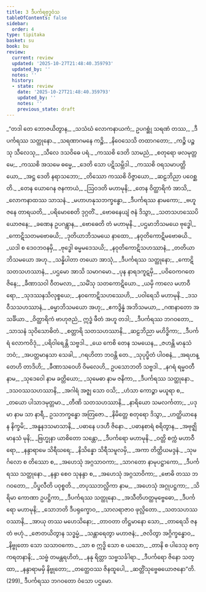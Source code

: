 ```yaml
---
title: 3 ဒီပင်္ကရဗုဒ္ဓဝံသ
tableOfContents: false
sidebar:
  order: 4
type: tipitaka
basket: su
book: bu
review:
  current: review
  updated: '2025-10-27T21:48:40.359793'
  updated_by: ''
  notes: ''
  history:
  - state: review
    date: '2025-10-27T21:48:40.359793'
    updated_by: ''
    notes: ''
    previous_state: draft
---
```



<ReviewStatus review={frontmatter.review} showDetails={true} />

<HypothesisAnnotation frontmatter={frontmatter} />

<DynamicBreadcrumb />

<Division number="1" book="bu" e="ch" v="21" p="321">

<Paragraph number="272" type="verses" book="bu">
_“တဒါ တေ ဘောဇယိတွာန,_  
_သသံဃံ လောကနာယကံ;_  
ဥပဂစ္ဆုံ သရဏံ တဿ,_  
_ဒီပင်္ကရဿ သတ္ထုနော._  

</Paragraph>

</Division>
<Division number="2" book="bu" e="ch" v="21" p="321">

<Paragraph number="273" type="verses" book="bu">
_သရဏာဂမနေ ကဉ္စိ,_  
_နိဝေသေသိ တထာဂတော;_  
_ကဉ္စိ ပဉ္စသု သီလေသု,_  
_သီလေ ဒသဝိဓေ ပရံ._  

</Paragraph>

</Division>
<Division number="3" book="bu" e="ch" v="21" p="321">

<Paragraph number="274" type="verses" book="bu">
_ကဿစိ ဒေတိ သာမညံ,_  
_စတုရော ဖလမုတ္တမေ;_  
_ကဿစိ အသမေ ဓမ္မေ,_  
_ဒေတိ သော ပဋိသမ္ဘိဒါ._  

</Paragraph>

</Division>
<Division number="4" book="bu" e="ch" v="21" p="321">

<Paragraph number="275" type="verses" book="bu">
_ကဿစိ ဝရသမာပတ္တိယော,_  
_အဋ္ဌ ဒေတိ နရာသဘော;_  
_တိဿော ကဿစိ ဝိဇ္ဇာယော,_  
_ဆဠဘိညာ ပဝေစ္ဆတိ._  

</Paragraph>

</Division>
<Division number="5" book="bu" e="ch" v="21" p="321">

<Paragraph number="276" type="verses" book="bu">
_တေန ယောဂေန ဇနကာယံ,_  
_ဩဝဒတိ မဟာမုနိ;_  
_တေန ဝိတ္ထာရိကံ အာသိ,_  
_လောကနာထဿ သာသနံ._  

</Paragraph>

</Division>
<Division number="6" book="bu" e="ch" v="21" p="321">

<Paragraph number="277" type="verses" book="bu">
_မဟာဟနုသဘက္ခန္ဓော,_  
_ဒီပင်္ကရဿ နာမကော;_  
_ဗဟူ ဇနေ တာရယတိ,_  
_ပရိမောစေတိ ဒုဂ္ဂတိံ._  

</Paragraph>

</Division>
<Division number="7" book="bu" e="ch" v="21" p="321">

<Paragraph number="278" type="verses" book="bu">
_ဗောဓနေယျံ ဇနံ ဒိသွာ,_  
_သတသဟဿေပိ ယောဇနေ;_  
_ခဏေန ဥပဂန္တွာန,_  
_ဗောဓေတိ တံ မဟာမုနိ._  

</Paragraph>

</Division>
<Division number="8" book="bu" e="ch" v="21" p="321">

<Paragraph number="279" type="verses" book="bu">
_ပဌမာဘိသမယေ ဗုဒ္ဓေါ,_  
_ကောဋိသတမဗောဓယိ;_  
_ဒုတိယာဘိသမယေ နာထော,_  
_နဝုတိကောဋိမဗောဓယိ._  

</Paragraph>

</Division>
<Division number="9" book="bu" e="ch" v="21" p="321">

<Paragraph number="280" type="verses" book="bu">
_ယဒါ စ ဒေဝဘဝနမှိ,_  
_ဗုဒ္ဓေါ ဓမ္မမဒေသယိ;_  
_နဝုတိကောဋိသဟဿာနံ,_  
_တတိယာဘိသမယော အဟု._  

</Paragraph>

</Division>
<Division number="10" book="bu" e="ch" v="21" p="321">

<Paragraph number="281" type="verses" book="bu">
_သန္နိပါတာ တယော အာသုံ,_  
_ဒီပင်္ကရဿ သတ္ထုနော;_  
_ကောဋိသတသဟဿာနံ,_  
_ပဌမော အာသိ သမာဂမော._  

</Paragraph>

</Division>
<Division number="11" book="bu" e="ch" v="21" p="322">

<Paragraph number="282" type="verses" book="bu">
_ပုန နာရဒကူဋမှိ,_  
_ပဝိဝေကဂတေ ဇိနေ;_  
_ခီဏာသဝါ ဝီတမလာ,_  
_သမိံသု သတကောဋိယော._  

</Paragraph>

</Division>
<Division number="12" book="bu" e="ch" v="21" p="322">

<Paragraph number="283" type="verses" book="bu">
_ယမှိ ကာလေ မဟာဝီရော,_  
_သုဒဿနသိလုစ္စယေ;_  
_နဝကောဋိသဟဿေဟိ,_  
_ပဝါရေသိ မဟာမုနိ._  

</Paragraph>

</Division>
<Division number="13" book="bu" e="ch" v="21" p="322">

<Paragraph number="284" type="verses" book="bu">
_ဒသဝီသသဟဿာနံ,_  
_ဓမ္မာဘိသမယော အဟု;_  
_ဧကဒွိန္နံ အဘိသမယာ,_  
_ဂဏနာတော အသင်္ခိယာ._  

</Paragraph>

</Division>
<Division number="14" book="bu" e="ch" v="21" p="322">

<Paragraph number="285" type="verses" book="bu">
_ဝိတ္ထာရိကံ ဗာဟုဇညံ,_  
ဣဒ္ဓံ ဖီတံ အဟူ တဒါ;_  
_ဒီပင်္ကရဿ ဘဂဝတော,_  
_သာသနံ သုဝိသောဓိတံ._  

</Paragraph>

</Division>
<Division number="15" book="bu" e="ch" v="21" p="322">

<Paragraph number="286" type="verses" book="bu">
_စတ္တာရိ သတသဟဿာနိ,_  
_ဆဠဘိညာ မဟိဒ္ဓိကာ;_  
_ဒီပင်္ကရံ လောကဝိဒုံ,_  
_ပရိဝါရေန္တိ သဗ္ဗဒါ._  

</Paragraph>

</Division>
<Division number="16" book="bu" e="ch" v="21" p="322">

<Paragraph number="287" type="verses" book="bu">
_ယေ ကေစိ တေန သမယေန,_  
_ဇဟန္တိ မာနုသံ ဘဝံ;_  
_အပတ္တမာနသာ သေခါ,_  
_ဂရဟိတာ ဘဝန္တိ တေ._  

</Paragraph>

</Division>
<Division number="17" book="bu" e="ch" v="21" p="322">

<Paragraph number="288" type="verses" book="bu">
_သုပုပ္ဖိတံ ပါဝစနံ,_  
_အရဟန္တေဟိ တာဒိဟိ;_  
_ခီဏာသဝေဟိ ဝိမလေဟိ,_  
ဥပသောဘတိ သဗ္ဗဒါ._  

</Paragraph>

</Division>
<Division number="18" book="bu" e="ch" v="21" p="322">

<Paragraph number="289" type="verses" book="bu">
_နဂရံ ရမ္မဝတီ နာမ,_  
_သုဒေဝေါ နာမ ခတ္တိယော;_  
_သုမေဓာ နာမ ဇနိကာ,_  
_ဒီပင်္ကရဿ သတ္ထုနော._  

</Paragraph>

</Division>
<Division number="19" book="bu" e="ch" v="21" p="322">

<Paragraph number="290" type="verses" book="bu">
_ဒသဝဿသဟဿာနိ,_  
_အဂါရံ အဇ္ဈ သော ဝသိ;_  
_ဟံသာ ကောဉ္စာ မယူရာ စ,_  
_တယော ပါသာဒမုတ္တမာ._  

</Paragraph>

</Division>
<Division number="20" book="bu" e="ch" v="21" p="322">

<Paragraph number="291" type="verses" book="bu">
_တီဏိ သတသဟဿာနိ,_  
_နာရိယော သမလင်္ကတာ;_  
_ပဒုမာ နာမ သာ နာရီ,_  
ဥသဘက္ခန္ဓော အတြဇော._  

</Paragraph>

</Division>
<Division number="21" book="bu" e="ch" v="21" p="322">

<Paragraph number="292" type="verses" book="bu">
_နိမိတ္တေ စတုရော ဒိသွာ,_  
_ဟတ္ထိယာနေန နိက္ခမိ;_  
_အနူနဒသမာသာနိ,_  
_ပဓာနေ ပဒဟီ ဇိနော._  

</Paragraph>

</Division>
<Division number="22" book="bu" e="ch" v="21" p="322">

<Paragraph number="293" type="verses" book="bu">
_ပဓာနစာရံ စရိတွာန,_  
_အဗုဇ္ဈိ မာနသံ မုနိ;_  
_ဗြဟ္မုနာ ယာစိတော သန္တော,_  
_ဒီပင်္ကရော မဟာမုနိ._  

</Paragraph>

</Division>
<Division number="23" book="bu" e="ch" v="21" p="322">

<Paragraph number="294" type="verses" book="bu">
_ဝတ္တိ စက္ကံ မဟာဝီရော,_  
_နန္ဒာရာမေ သိရီဃရေ;_  
_နိသိန္နော သိရီသမူလမှိ,_  
_အကာ တိတ္ထိယမဒ္ဒနံ._  

</Paragraph>

</Division>
<Division number="24" book="bu" e="ch" v="21" p="323">

<Paragraph number="295" type="verses" book="bu">
_သုမင်္ဂလော စ တိဿော စ,_  
_အဟေသုံ အဂ္ဂသာဝကာ;_  
_သာဂတော နာမုပဋ္ဌာကော,_  
_ဒီပင်္ကရဿ သတ္ထုနော._  

</Paragraph>

</Division>
<Division number="25" book="bu" e="ch" v="21" p="323">

<Paragraph number="296" type="verses" book="bu">
_နန္ဒာ စေဝ သုနန္ဒာ စ,_  
_အဟေသုံ အဂ္ဂသာဝိကာ;_  
_ဗောဓိ တဿ ဘဂဝတော,_  
_ပိပ္ဖလီတိ ပဝုစ္စတိ._  

</Paragraph>

</Division>
<Division number="26" book="bu" e="ch" v="21" p="323">

<Paragraph number="297" type="verses" book="bu">
_တပုဿဘလ္လိကာ နာမ,_  
_အဟေသုံ အဂ္ဂုပဋ္ဌကာ;_  
_သိရိမာ ကောဏာ ဥပဋ္ဌိကာ,_  
_ဒီပင်္ကရဿ သတ္ထုနော._  

</Paragraph>

</Division>
<Division number="27" book="bu" e="ch" v="21" p="323">

<Paragraph number="298" type="verses" book="bu">
_အသီတိဟတ္ထမုဗ္ဗေဓော,_  
_ဒီပင်္ကရော မဟာမုနိ;_  
_သောဘတိ ဒီပရုက္ခောဝ,_  
_သာလရာဇာဝ ဖုလ္လိတော._  

</Paragraph>

</Division>
<Division number="28" book="bu" e="ch" v="21" p="323">

<Paragraph number="299" type="verses" book="bu">
_သတသဟဿဝဿာနိ,_  
_အာယု တဿ မဟေသိနော;_  
_တာဝတာ တိဋ္ဌမာနော သော,_  
_တာရေသိ ဇနတံ ဗဟုံ._  

</Paragraph>

</Division>
<Division number="29" book="bu" e="ch" v="21" p="323">

<Paragraph number="300" type="verses" book="bu">
_ဇောတယိတွာန သဒ္ဓမ္မံ,_  
_သန္တာရေတွာ မဟာဇနံ;_  
_ဇလိတွာ အဂ္ဂိက္ခန္ဓောဝ,_  
_နိဗ္ဗုတော သော သသာဝကော._  

</Paragraph>

</Division>
<Division number="30" book="bu" e="ch" v="21" p="323">

<Paragraph number="301" type="verses" book="bu">
_သာ စ ဣဒ္ဓိ သော စ ယသော,_  
_တာနိ စ ပါဒေသု စက္ကရတနာနိ;_  
_သဗ္ဗံ တမန္တရဟိတံ,_  
_နနု ရိတ္တာ သဗ္ဗသင်္ခါရာ._  

</Paragraph>

</Division>
<Division number="31" book="bu" e="ch" v="21" p="323">

<Paragraph number="302" type="verses" book="bu">
_ဒီပင်္ကရော ဇိနော သတ္ထာ,_  
_နန္ဒာရာမမှိ နိဗ္ဗုတော;_  
_တတ္ထေဝဿ ဇိနထူပေါ,_  
_ဆတ္တိံသုဗ္ဗေဓယောဇနော”တိ. (299)_  


</Paragraph>
</Division>

<Paragraph number="303" type="center" book="bu">
ဒီပင်္ကရဿ ဘဂဝတော ဝံသော ပဌမော.
</Paragraph>